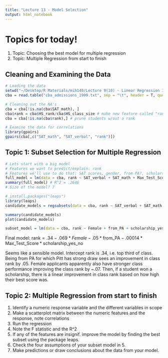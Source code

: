```yaml
---
title: "Lecture 13 - Model Selection"
output: html_notebook
---
```


# Topics for today!
1. Topic: Choosing the best model for multiple regression
2. Topic: Multiple Regression from start to finish

## Cleaning and Examining the Data
```r
# Loading the data
setwd("~/Desktop/R Materials/mih140/Lecture 9(10) - Linear Regression I")
cba = read.table("cba_admissions_1999.txt", sep = "\t", header = T, quote = "", allowEscapes = T)

# Cleaning out the NA's
cba = cba[!is.na(cba$SAT_math), ]
cba$rank = cba$HS_rank/cba$HS_class_size # make new feature called "rank"
cba = cba[!is.na(cba$rank),] # prune students w/out a rank

# Examine the data for correlations
library(gpairs)
gpairs(cba[,c("SAT_math", "SAT_verbal", "rank")])
```

## Topic 1: Subset Selection for Multiple Regression
```r
# Lets start with a big model
# Features we want to predict/explain: rank
# Features we'll use to do that: SAT scores, gender, from PA?, scholarship status
full_model = lm(data = cba, rank ~ SAT_verbal + SAT_math + Max_Test_Score + Female + from_PA + scholarship_yes_no + Max_Test_Score:scholarship_yes_no)
summary(full_model) # R^2 = .2646
# Size of the model? 7

# install.packages("leaps")
library(leaps)
candidate_models = regsubsets(data = cba, rank ~ SAT_verbal + SAT_math + Max_Test_Score + Female + from_PA + scholarship_yes_no + Max_Test_Score:scholarship_yes_no)

summary(candidate_models)
plot(candidate_models)

subset_model = lm(data = cba, rank ~ Female + from_PA + scholarship_yes_no:Max_Test_Score) # Note this model only uses SAT scores if the student recieved a scholarship, otherwise it just makes a mean prediction from demographic data. Can you think of any explanation why this might be?
```

Final model:
$\text{rank} = .34 - .069*Female - .05*\text{from_PA} - .00014*\text{Max_Test_Score}*\text{scholarship_yes_no}$

Seems like a sensible model. Intercept rank is .34, i.e. top third of class. Being from PA for which Pitt has strong draw sees an improvement in class rank by .05. Female applicants apparently also have stronger class performance improving the class rank by ~.07. Then, if a student won a scholarship, there is a linear improvement in class rank based on how high their best score was.


## Topic 2: Multiple Regression from start to finish
1. Identify a numeric response variable and the different variables in scope
2. Make a scatterplot matrix between the numeric features and the response, note correlations
3. Run the regression
4. Note the F statistic and the R^2
5. If any of the features are insignif. improve the model by finding the best subset using the package leaps.
6. Check the four assumptions of your subset model in 5.
7. Make predictions or draw conclusions about the data from your model.
